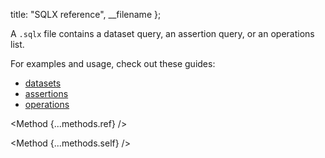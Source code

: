 
  title: "SQLX reference",
  __filename
};


A `.sqlx` file contains a dataset query, an assertion query, or an operations list.

For examples and usage, check out these guides:

- [datasets](/guides/datasets)
- [assertions](/guides/assertions)
- [operations](/guides/operations)

<!-- TODO: Add details about code blocks, e.g. "config { ... }". _/ -->

<Method {...methods.ref} />

<Method {...methods.self} />
